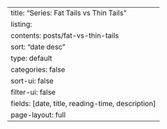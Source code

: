 ---
title: "Series: Fat Tails vs Thin Tails"
listing:
  contents: posts/fat-vs-thin-tails
  sort: "date desc"
  type: default
  categories: false
  sort-ui: false
  filter-ui: false
  fields: [date, title, reading-time, description]
page-layout: full
---
